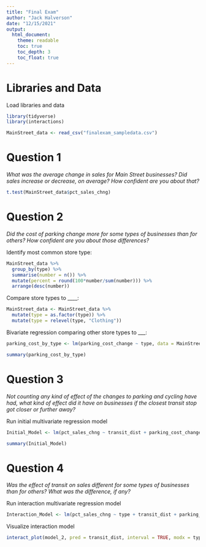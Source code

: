 ```yaml
---
title: "Final Exam"
author: "Jack Halverson"
date: "12/15/2021"
output: 
  html_document:
    theme: readable
    toc: true
    toc_depth: 3
    toc_float: true
---
```


# Libraries and Data

Load libraries and data
```r
library(tidyverse)
library(interactions)

MainStreet_data <- read_csv("finalexam_sampledata.csv")
```

# Question 1
*What was the average change in sales for Main Street businesses? Did sales increase or decrease, on average? How confident are you about that?*
```r
t.test(MainStreet_data$pct_sales_chng)
```


# Question 2
*Did the cost of parking change more for some types of businesses than for others? How confident are you about those differences?*

Identify most common store type:
```r
MainStreet_data %>%
  group_by(type) %>%
  summarise(number = n()) %>%
  mutate(percent = round(100*number/sum(number))) %>%
  arrange(desc(number))
```

Compare store types to ____:
```r
MainStreet_data <- MainStreet_data %>%
  mutate(type = as.factor(type)) %>%
  mutate(type = relevel(type, "Clothing"))
```

Bivariate regression comparing other store types to ___:
```r
parking_cost_by_type <- lm(parking_cost_change ~ type, data = MainStreet_data)

summary(parking_cost_by_type)
```


# Question 3
*Not counting any kind of effect of the changes to parking and cycling have had, what kind of effect did it have on businesses if the closest transit stop got closer or further away?*

Run initial multivariate regression model
```r
Initial_Model <- lm(pct_sales_chng ~ transit_dist + parking_cost_change + lost_parking + bike_chng, data = MainStreet_data)

summary(Initial_Model)
```


# Question 4
*Was the effect of transit on sales different for some types of businesses than for others? What was the difference, if any?*

Run interaction multivariate regression model
```r
Interaction_Model <- lm(pct_sales_chng ~ type + transit_dist + parking_cost_change + lost_parking + bike_chng + type:transit_dist, data = MainStreet_data)
```

Visualize interaction model
```r
interact_plot(model_2, pred = transit_dist, interval = TRUE, modx = type)
```
